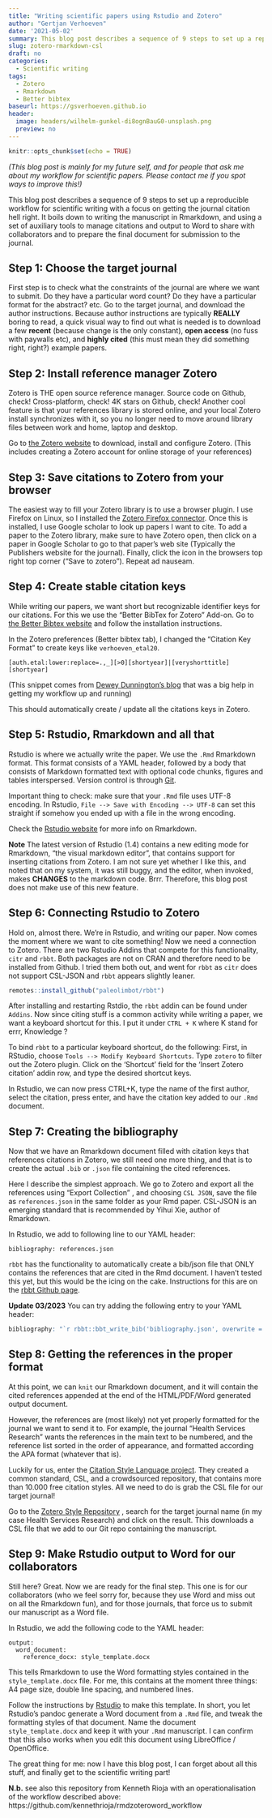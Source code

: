 ```yaml
---
title: "Writing scientific papers using Rstudio and Zotero"
author: "Gertjan Verhoeven"
date: '2021-05-02'
summary: This blog post describes a sequence of 9 steps to set up a reproducible workflow for scientific writing based on open-source tooling. It boils down to writing the manuscript in Rmarkdown, and using a set of auxiliary tools to manage citations and output to Word to share with collaborators and to prepare the final document for submission to the journal.
slug: zotero-rmarkdown-csl
draft: no
categories: 
  - Scientific writing
tags:
  - Zotero
  - Rmarkdown
  - Better bibtex
baseurl: https://gsverhoeven.github.io
header:
  image: headers/wilhelm-gunkel-di8ognBauG0-unsplash.png
  preview: no
---
```



```r
knitr::opts_chunk$set(echo = TRUE)
```

*(This blog post is mainly for my future self, and for people that ask me about my workflow for scientific papers. Please contact me if you spot ways to improve this!)*

This blog post describes a sequence of 9 steps to set up a reproducible workflow for scientific writing with a focus on getting the journal citation hell right. It boils down to writing the manuscript in Rmarkdown, and using a set of auxiliary tools to manage citations and output to Word to share with collaborators and to prepare the final document for submission to the journal.

## Step 1: Choose the target journal

First step is to check what the constraints of the journal are where we want to submit.
Do they have a particular word count? Do they have a particular format for the abstract? etc.
Go to the target journal, and download the author instructions.
Because author instructions are typically **REALLY** boring to read, a quick visual way to find out what is needed is to download a few **recent** (because change is the only constant), **open access** (no fuss with paywalls etc), and **highly cited** (this must mean they did something right, right?) example papers.

## Step 2: Install reference manager Zotero

Zotero is THE open source reference manager.
Source code on Github, check! Cross-platform, check! 4K stars on Github, check!
Another cool feature is that your references library is stored online, and your local Zotero install synchronizes with it, so you no longer need to move around library files between work and home, laptop and desktop.

Go to [the Zotero website](https://zotero.org) to download, install and configure Zotero.
(This includes creating a Zotero account for online storage of your references)

## Step 3: Save citations to Zotero from your browser

The easiest way to fill your Zotero library is to use a browser plugin.
I use Firefox on Linux, so I installed the [Zotero Firefox connector](https://www.zotero.org/download/).
Once this is installed, I use Google scholar to look up papers I want to cite.
To add a paper to the Zotero library, make sure to have Zotero open, then click on a paper in Google Scholar to go to that paper's web site (Typically the Publishers website for the journal).
Finally, click the icon in the browsers top right top corner ("Save to zotero").
Repeat ad nauseam.

## Step 4: Create stable citation keys

While writing our papers, we want short but recognizable identifier keys for our citations.
For this we use the "Better BibTex for Zotero" Add-on.
Go to [the Better Bibtex website](https://retorque.re/zotero-better-bibtex/installation/) and follow the installation instructions.

In the Zotero preferences (Better bibtex tab), I changed the "Citation Key Format" to create keys like `verhoeven_etal20`.

    [auth.etal:lower:replace=.,_][>0][shortyear]|[veryshorttitle][shortyear]

(This snippet comes from [Dewey Dunnington's blog](https://fishandwhistle.net/post/2020/getting-started-zotero-better-bibtex-rmarkdown/) that was a big help in getting my workflow up and running)

This should automatically create / update all the citations keys in Zotero.

## Step 5: Rstudio, Rmarkdown and all that

Rstudio is where we actually write the paper.
We use the `.Rmd` Rmarkdown format.
This format consists of a YAML header, followed by a body that consists of Markdown formatted text with optional code chunks, figures and tables interspersed.
Version control is through [Git](https://git-scm.com/book/en/v2/Getting-Started-About-Version-Control).

Important thing to check: make sure that your `.Rmd` file uses UTF-8 encoding.
In Rstudio, `File --> Save with Encoding --> UTF-8` can set this straight if somehow you ended up with a file in the wrong encoding.

Check the [Rstudio website](https://rmarkdown.rstudio.com/authoring_quick_tour.html) for more info on Rmarkdown.

**Note** The latest version of Rstudio (1.4) contains a new editing mode for Rmarkdown, "the visual markdown editor", that contains support for inserting citations from Zotero. I am not sure yet whether I like this, and noted that on my system, it was still buggy, and the editor, when invoked, makes **CHANGES** to the markdown code. Brrr. Therefore, this blog post does not make use of this new feature.

## Step 6: Connecting Rstudio to Zotero

Hold on, almost there. We're in Rstudio, and writing our paper.
Now comes the moment where we want to cite something! 
Now we need a connection to Zotero. There are two Rstudio Addins that compete for this functionality, `citr` and `rbbt`.
Both packages are not on CRAN and therefore need to be installed from Github. 
I tried them both out, and went for `rbbt` as `citr` does not support CSL-JSON and `rbbt` appears slightly leaner.

```r
remotes::install_github("paleolimbot/rbbt")
```

After installing and restarting Rstdio, the `rbbt` addin can be found under `Addins`.
Now since citing stuff is a common activity while writing a paper, we want a keyboard shortcut for this.
I put it under `CTRL + K` where K stand for errr, Knowledge ?

To bind `rbbt` to a particular keyboard shortcut, do the following:
First, in RStudio, choose `Tools --> Modify Keyboard Shortcuts`.
Type `zotero` to filter out the Zotero plugin.
Click on the 'Shortcut' field for the 'Insert Zotero citation' addin row, and type the desired shortcut keys.

In Rstudio, we can now press CTRL+K, type the name of the first author, select the citation, press enter, and have the citation key added to our `.Rmd` document.

## Step 7: Creating the bibliography

Now that we have an Rmarkdown document filled with citation keys that references citations in Zotero, we still need one more thing, and that is to create the actual `.bib` or `.json` file containing the cited references.

Here I describe the simplest approach.
We go to Zotero and export all the references using "Export Collection" , and choosing `CSL JSON`, save the file as `references.json` in the same folder as your Rmd paper.
CSL-JSON is an emerging standard that is recommended by Yihui Xie, author of Rmarkdown.

In Rstudio, we add to following line to our YAML header:

```
bibliography: references.json
```

`rbbt` has the functionality to automatically create a bib/json file that ONLY contains the references that are cited in the Rmd document. I haven't tested this yet, but this would be the icing on the cake. Instructions for this are on the [rbbt Github page](https://github.com/paleolimbot/rbbt). 

**Update 03/2023** You can try adding the following entry to your YAML header:

```r
bibliography: "`r rbbt::bbt_write_bib('bibliography.json', overwrite = TRUE)`" 
```

## Step 8: Getting the references in the proper format

At this point, we can `knit` our Rmarkdown document, and it will contain the cited references appended at the end of the HTML/PDF/Word generated output document.

However, the references are (most likely) not yet properly formatted for the journal we want to send it to.
For example, the journal "Health Services Research" wants the references in the main text to be numbered, and the reference list sorted in the order of appearance, and formatted according the APA format (whatever that is).

Luckily for us, enter the [Citation Style Language project](https://citationstyles.org/).
They created a common standard, CSL, and a crowdsourced repository, that contains more than 10.000 free citation styles.
All we need to do is grab the CSL file for our target journal!

Go to the [Zotero Style Repository](https://www.zotero.org/styles) , search for the target journal name (in my case Health Services Research) and click on the result. This downloads a CSL file that we add to our Git repo containing the manuscript.

## Step 9: Make Rstudio output to Word for our collaborators
Still here? Great. Now we are ready for the final step.
This one is for our collaborators (who we feel sorry for, because they use Word and miss out on all the Rmarkdown fun),  and for those journals, that force us to submit our manuscript as a Word file.

In Rstudio, we add the following code to the YAML header:

```
output:
  word_document:
    reference_docx: style_template.docx
```

This tells Rmarkdown to use the Word formatting styles contained in the `style_template.docx` file.
For me, this contains at the moment three things: A4 page size, double line spacing, and numbered lines.

Follow the instructions by [Rstudio](https://rmarkdown.rstudio.com/articles_docx.html) to make this template.
In short, you let Rstudio's pandoc generate a Word document from a `.Rmd` file, and tweak the formatting styles of that document. Name the document `style_template.docx` and keep it with your `.Rmd` manuscript.
I can confirm that this also works when you edit this document using LibreOffice / OpenOffice.

The great thing for me: now I have this blog post, I can forget about all this stuff, and finally get to the scientific writing part! 

**N.b.** see also this repository from Kenneth Rioja with an operationalisation of the workflow described above:
https://github.com/kennethrioja/rmdzoteroword_workflow
